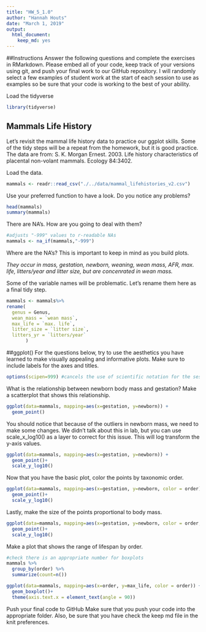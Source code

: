 ```yaml
---
title: "HW_5_1.0"
author: "Hannah Houts"
date: "March 1, 2019"
output: 
  html_document:
    keep_md: yes
---
```


##Instructions
Answer the following questions and complete the exercises in RMarkdown. Please embed all of your code, keep track of your versions using git, and push your final work to our GitHub repository. I will randomly select a few examples of student work at the start of each session to use as examples so be sure that your code is working to the best of your ability.

Load the tidyverse

```r
library(tidyverse)
```


## Mammals Life History
Let’s revisit the mammal life history data to practice our ggplot skills. Some of the tidy steps will be a repeat from the homework, but it is good practice. The data are from: S. K. Morgan Ernest. 2003. Life history characteristics of placental non-volant mammals. Ecology 84:3402.

Load the data.
```r
mammals <- readr::read_csv("./../data/mammal_lifehistories_v2.csv")
```

Use your preferred function to have a look. Do you notice any problems?

```r
head(mammals)
summary(mammals)
```

There are NA’s. How are you going to deal with them?
```r
#adjusts "-999" values to r-readable NAs
mammals <- na_if(mammals,"-999")

```

Where are the NA’s? This is important to keep in mind as you build plots.

_They occur in mass, gestation, newborn, weaning, wean mass, AFR, max. life, litters/year and litter size, but are concenrated in wean mass._ 


Some of the variable names will be problematic. Let’s rename them here as a final tidy step.

```r
mammals <- mammals%>%
rename(
  genus = Genus,
  wean_mass = `wean mass`,
  max_life = `max. life`,
  litter_size = `litter size`,
  litters_yr = `litters/year`
       )
```


##ggplot()
For the questions below, try to use the aesthetics you have learned to make visually appealing and informative plots. Make sure to include labels for the axes and titles.

```r
options(scipen=999) #cancels the use of scientific notation for the session
```





What is the relationship between newborn body mass and gestation? Make a scatterplot that shows this relationship.
```r
ggplot(data=mammals, mapping=aes(x=gestation, y=newborn)) +
  geom_point()
```


You should notice that because of the outliers in newborn mass, we need to make some changes. We didn’t talk about this in lab, but you can use scale_x_log10() as a layer to correct for this issue. This will log transform the y-axis values.

```r
ggplot(data=mammals, mapping=aes(x=gestation, y=newborn)) +
  geom_point()+
  scale_y_log10()
```

Now that you have the basic plot, color the points by taxonomic order.
```r

ggplot(data=mammals, mapping=aes(x=gestation, y=newborn, color = order)) +
  geom_point()+
  scale_y_log10()
```


Lastly, make the size of the points proportional to body mass.
```r

ggplot(data=mammals, mapping=aes(x=gestation, y=newborn, color = order, size = mass)) +
  geom_point()+
  scale_y_log10()
```

Make a plot that shows the range of lifespan by order.

```r
#check there is an appropriate number for boxplots
mammals %>%
  group_by(order) %>%
  summarize(count=n())
```

```r

ggplot(data=mammals, mapping=aes(x=order, y=max_life, color = order)) +
  geom_boxplot()+
  theme(axis.text.x = element_text(angle = 90))
```



Push your final code to GitHub
Make sure that you push your code into the appropriate folder. Also, be sure that you have check the keep md file in the knit preferences.
